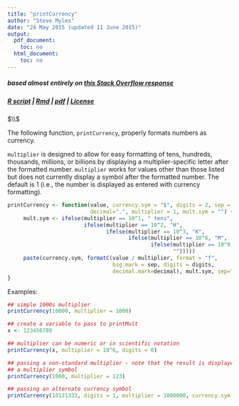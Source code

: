 ```yaml
---
title: "printCurrency"
author: "Steve Myles"
date: "24 May 2015 (updated 11 June 2015)"
output:
  pdf_document:
    toc: no
  html_document:
    toc: no
---
```

##### based almost entirely on [this Stack Overflow response](http://stackoverflow.com/a/23833928)
##### [R script](printCurrency.R) | [Rmd](printCurrency.Rmd) | [pdf](printCurrency.pdf) | [License](https://github.com/scumdogsteev/R-functions-and-such/blob/master/LICENSE)
$\\$

The following function, `printCurrency`, properly formats numbers as currency.

`multiplier` is designed to allow for easy formatting of tens, hundreds, 
thousands, millions, or billions by displaying a multiplier-specific letter 
after the formatted number.  `multiplier` works for values other than those 
listed but does not currently display a symbol after the formatted number.  The 
default is 1 (i.e., the number is displayed as entered with currency 
formatting).

```r
printCurrency <- function(value, currency.sym = "$", digits = 2, sep = ",",
                          decimal=".", multiplier = 1, mult.sym = "") {     
     mult.sym <- ifelse(multiplier == 10^1, " tens",
                        ifelse(multiplier == 10^2, "H",
                               ifelse(multiplier == 10^3, "K",
                                      ifelse(multiplier == 10^6, "M",
                                             ifelse(multiplier == 10^9, "B", 
                                                    "")))))
     paste(currency.sym, formatC(value / multiplier, format = "f", 
                                 big.mark = sep, digits = digits, 
                                 decimal.mark=decimal), mult.sym, sep="")
}
```

Examples:
```r
## simple 1000s multiplier
printCurrency(10000, multiplier = 1000)

## create a variable to pass to printMult
x <- 123456789

## multiplier can be numeric or in scientific notation
printCurrency(x, multiplier = 10^6, digits = 0)

## passing a non-standard multiplier - note that the result is displayed without
## a multiplier symbol
printCurrency(1000, multiplier = 123)

## passing an alternate currency symbol
printCurrency(10121333, digits = 1, multiplier = 1000000, currency.sym = "€")
```